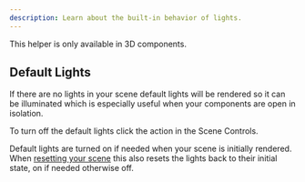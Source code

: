 ```yaml
---
description: Learn about the built-in behavior of lights.
---
```



This helper is only available in 3D components.

## Default Lights

If there are no lights in your scene default lights will be rendered so it can be illuminated which is especially useful when your components are open in isolation.

To turn off the default lights click the <ActionLink icon={SunIcon} name="Turn Off Default Lights" /> action in the Scene Controls.

Default lights are turned on if needed when your scene is initially rendered. When [resetting your scene](/docs/building-your-scene/scene/play-controls#resetting-the-scene) this also resets the lights back to their initial state, on if needed otherwise off.
